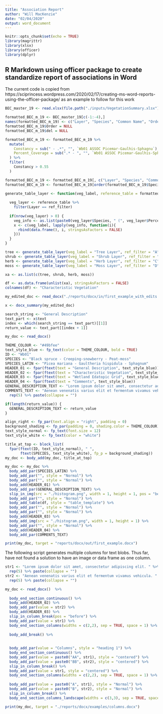 ```yaml
---
title: "Association Report"
author: "Will MacKenzie"
date: "02/04/2020"
output: word_document
---
```


```r
knitr::opts_chunk$set(echo = TRUE)
library(magrittr)
library(xlsx)
library(officer)
library(dplyr)
```

## R Markdown using officer package to create standardize report of associations in Word

The current code is copied from https://sciprincess.wordpress.com/2020/02/17/creating-ms-word-reports-using-the-officer-package/
as an example to follow for this work

```r
BEC_master_19 <- read.xlsx(file.path("./inputs/VegetationSummary.xlsx"), 4, stringsAsFactors = FALSE)

formatted_BEC_m_19 <- BEC_master_19[c(-1:-4),]
names(formatted_BEC_m_19) <- c("Layer", "Species", "Common Name", "Order", "Wb01 ASSOC Picemar-Gaulhis-Sphagnu", "del")
formatted_BEC_m_19$Order = NULL
formatted_BEC_m_19$del = NULL

formatted_BEC_m_19 <- formatted_BEC_m_19 %>% 
  mutate(
    Constancy = sub(" - .*", "", `Wb01 ASSOC Picemar-Gaulhis-Sphagnu`),
    Percent_Coverage = sub(".* - ", "", `Wb01 ASSOC Picemar-Gaulhis-Sphagnu`)
  ) %>% 
  filter(
    Constancy > 0.55
  )

formatted_BEC_m_19 <- formatted_BEC_m_19[, c("Layer", "Species", "Common Name", "Constancy", "Percent_Coverage", "Wb01 ASSOC Picemar-Gaulhis-Sphagnu")]
formatted_BEC_m_19 <- formatted_BEC_m_19[order(formatted_BEC_m_19$Species),]

generate_table_layer <- function(veg_label, reference_table = formatted_BEC_m_19, ref_filter) {
  
  veg_layer <- reference_table %>% 
    filter(Layer == ref_filter)
  
  if(nrow(veg_layer) > 0) {
    veg_info <- as.list(paste0(veg_layer$Species, " (", veg_layer$Percent_Coverage, ")"))
    x <- c(veg_label, lapply(veg_info, function(i){
      rbind(data.frame(), i, stringsAsFactors = FALSE)
    }))
  }
}

tree <- generate_table_layer(veg_label = "Tree Layer", ref_filter = "A")
shrub <- generate_table_layer(veg_label = "Shrub Layer", ref_filter = "B")
herb <- generate_table_layer(veg_label = "Herb Layer", ref_filter = "C")
moss <- generate_table_layer(veg_label = "Moss Layer", ref_filter = "D")

xa <- as.list(c(tree, shrub, herb, moss))

df <- as.data.frame(unlist(xa), stringsAsFactors = FALSE)
colnames(df) <- "Characteristic Vegetation"

```

```r

my_edited_doc <- read_docx("./reports/docx/in/first_example_with_edits.docx") 

x <- docx_summary(my_edited_doc)

search_string <- "General Description"
text_part <- x$text
index <- which(search_string == text_part)[[1]]
return_value <- text_part[[index + 1]]

my_doc <- read_docx()

THEME_COLOUR <- "#49bfee"
text_style_blue <- fp_text(color = THEME_COLOUR, bold = TRUE)
ID <- "Wb01"
SPECIES <- "Black spruce - Creeping-snowberry - Peat-moss"
SPECIES_LATIN <- "Picea mariana - Gaultheria hispidula - Sphagnum"
HEADER_01 <- fpar(ftext(text = "General Description", text_style_blue))
HEADER_02 <- fpar(ftext(text = "Characteristic Vegetation", text_style_blue))
HEADER_03 <- fpar(ftext(text = "Wetland Edatopic Grid", text_style_blue))
HEADER_04 <- fpar(ftext(text = "Comments", text_style_blue))
GENERAL_DESCRIPTION_TEXT <- "Lorem ipsum dolor sit amet, consectetur adipiscing elit. Donec ut diam nec magna lacinia placerat. In condimentum metus in ex semper elementum. Suspendisse auctor, lacus sit amet placerat tempor, ex enim aliquet dui, quis dignissim nibh eros ac magna. Sed vulputate ornare est vitae pulvinar. Aliquam efficitur lectus augue, vel lobortis nibh suscipit ac. Nulla in placerat nunc. Duis nec metus eu velit efficitur maximus vitae lacinia quam."
COMMENTS_TEXT <- "Aenean venenatis varius elit et fermentum vivamus vehicula. " %>%
  rep(5) %>% paste(collapse = "")

if(length(return_value)) {
  GENERAL_DESCRIPTION_TEXT <- return_value
}

align_right <- fp_par(text.align = "right", padding = 0)
background_shading <- fp_par(padding = 0, shading.color = THEME_COLOUR)
text_style_normal <- fp_text(font.size = 12)
text_style_white <- fp_text(color = "white")

title_at_top <- block_list(
  fpar(ftext(ID, text_style_normal), " ",
       ftext(SPECIES, text_style_white), fp_p = background_shading))
my_doc <- body_add(my_doc, title_at_top)

my_doc <- my_doc %>% 
  body_add_par(SPECIES_LATIN) %>% 
  body_add_par("", style = "Normal") %>% 
  body_add_par("", style = "Normal") %>% 
  body_add(HEADER_01) %>%
  body_add_par(GENERAL_DESCRIPTION_TEXT) %>%
  slip_in_img(src = "./histogram.png", width = 1, height = 1, pos = "before") %>% 
  body_add_par("", style = "Normal") %>% 
  body_add_table(df, style = "table_template") %>% 
  body_add_par("", style = "Normal") %>%
  body_add_par("", style = "Normal") %>%
  body_add(HEADER_03) %>%
  body_add_img(src = "./histogram.png", width = 1, height = 1) %>% 
  body_add_par("", style = "Normal") %>%
  body_add(HEADER_04) %>% 
  body_add_par(COMMENTS_TEXT)

print(my_doc, target = "reports/docx/out/first_example.docx")

```

The following script generates multiple columns for text blobs. Thus far, have not found a solution to have an image or data frame as one column.
```r

str1 <- "Lorem ipsum dolor sit amet, consectetur adipiscing elit. " %>%
  rep(5) %>% paste(collapse = "")
str2 <- "Aenean venenatis varius elit et fermentum vivamus vehicula. " %>%
  rep(5) %>% paste(collapse = "")

my_doc <- read_docx()  %>%
  
  body_end_section_continuous() %>%
  body_add(HEADER_02) %>% 
  body_add_par(value = str2) %>%
  body_add(HEADER_03) %>% 
  slip_in_column_break(pos = "before") %>%
  body_add_par(value = str1) %>%
  body_end_section_columns(widths = c(2,2), sep = TRUE, space = 1) %>%
  
  body_add_break() %>%
  
  
  body_add_par(value = "Columns", style = "heading 1") %>%
  body_end_section_continuous() %>%
  body_add_par(value = paste0("AA", str1), style = "centered") %>%
  body_add_par(value = paste0("BB", str2), style = "centered") %>%
  slip_in_column_break() %>%
  body_add_par(value = str1, style = "centered") %>%
  body_end_section_columns(widths = c(2,2), sep = TRUE, space = 1) %>%
  
  body_add_par(value = paste0("A", str1), style = "Normal") %>%
  body_add_par(value = paste0("B", str2), style = "Normal") %>%
  slip_in_column_break() %>%
  body_end_section_columns_landscape(widths = c(3,3), sep = TRUE, space = 1)

print(my_doc, target = "./reports/docx/examples/columns.docx")

```